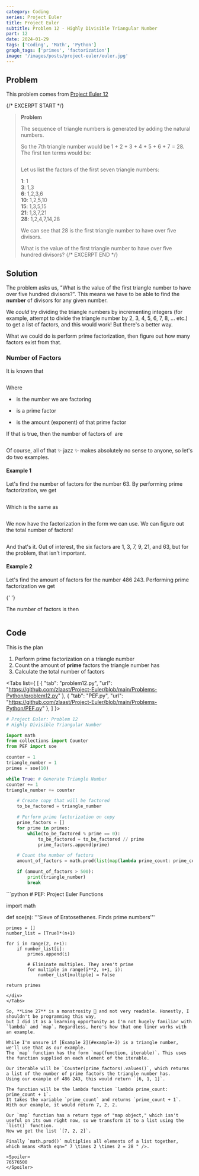 ```yaml
---
category: Coding
series: Project Euler
title: Project Euler
subtitle: Problem 12 - Highly Divisible Triangular Number
part: 12
date: 2024-01-29
tags: ['Coding', 'Math', 'Python']
graph_tags: ['primes', 'factorization']
image: '/images/posts/project-euler/euler.jpg'
---
```



## Problem

This problem comes from [Project Euler 12](https://projecteuler.net/problem=12)

{/* EXCERPT START */}
> **Problem**
>
> The sequence of triangle numbers is generated by adding the natural numbers.
>
> So the 7th triangle number would be 1 + 2 + 3 + 4 + 5 + 6 + 7 = 28. The first ten terms would be:
>
> <Math inline="false" eqn="1, 3, 6, 10, 15, 21, 28, 36, 45, 55, ... " />
>
> Let us list the factors of the first seven triangle numbers:
>
> <div class="text-xl"><strong>1</strong>: 1</div>
> <div class="text-xl"><strong>3</strong>: 1,3</div>
> <div class="text-xl"><strong>6</strong>: 1,2,3,6</div>
> <div class="text-xl"><strong>10</strong>: 1,2,5,10</div>
> <div class="text-xl"><strong>15</strong>: 1,3,5,15</div>
> <div class="text-xl"><strong>21</strong>: 1,3,7,21</div>
> <div class="text-xl"><strong>28</strong>: 1,2,4,7,14,28</div>
>
> We can see that 28 is the first triangle number to have over five divisors.
>
> What is the value of the first triangle number to have over five hundred divisors?
{/* EXCERPT END */}

## Solution
The problem asks us, "What is the value of the first triangle number to have over five hundred divisors?". 
This means we have to be able to find the **number** of divisors for any given number.

We *could* try dividing the triangle numbers by incrementing integers (for example, attempt to divide the triangle number by 2, 3, 4, 5, 6, 7, 8, ... etc.) 
to get a list of factors, and this would work! But there's a better way.

What we could do is perform prime factorization, then figure out how many factors exist from that.

### Number of Factors
It is known that

<Math
	inline="false"
	eqn="\alpha = p_0^{x_0} \times p_1^{x_1} \times p_2^{x_2} \times ... \times p_n^{x_m} "
/>

Where

- <Math eqn=" \alpha " /> is the number we are factoring

- <Math eqn=" p_n " /> is a prime factor

- <Math eqn=" x_m " /> is the amount (exponent) of that prime factor

If that is true, then the number of factors of <Math eqn="\alpha" /> are

<Math
	inline="false"
	eqn=" F = (x_0 + 1) \times (x_1 + 1) \times (x_2 + 1) \times ... \times (x_m + 1) "
/>

Of course, all of that ✨ jazz ✨ makes absolutely no sense to anyone, so let's do two examples.

#### Example 1
Let's find the number of factors for the number 63. By performing prime factorization, we get

<Math inline="false" eqn=" 63 = 3 \times 3 \times 7  " />

Which is the same as

<Math inline="false" eqn=" 63 = 3^2 \times 7^1 " />

We now have the factorization in the form we can use. We can figure out the total number of factors!

<Math inline="false" eqn=" F = (2 + 1) \times (1 + 1)  = 6 " />

And that's it. Out of interest, the six factors are 1, 3, 7, 9, 21, and 63, but for the problem, that isn't important.

#### Example 2
Let's find the amount of factors for the number 486 243. Performing prime factorization we get

<Math inline="false" eqn=" 486 243 = 3^6 \times 23^1 \times 29^1 " />{' '}

The number of factors is then

<Math inline="false" eqn=" F = (6 + 1) \times (1 + 1) \times (1 + 1) = 28 " />

## Code
This is the plan

1. Perform prime factorization on a triangle number
2. Count the amount of **prime** factors the triangle number has
3. Calculate the total number of factors

<Tabs list={
    [
        {
            "tab": "problem12.py",
            "url": "https://github.com/zlaast/Project-Euler/blob/main/Problems-Python/problem12.py"
        },
        {
            "tab": "PEF.py",
            "url": "https://github.com/zlaast/Project-Euler/blob/main/Problems-Python/PEF.py"
        },
    ]
}>
<div class="tab-content" id="problem12.py">

```python
# Project Euler: Problem 12
# Highly Divisible Triangular Number

import math
from collections import Counter
from PEF import soe

counter = 1
triangle_number = 1
primes = soe(10)

while True: # Generate Triangle Number
counter += 1
triangle_number += counter

    # Create copy that will be factored
    to_be_factored = triangle_number

    # Perform prime factorization on copy
    prime_factors = []
    for prime in primes:
        while(to_be_factored % prime == 0):
            to_be_factored = to_be_factored // prime
            prime_factors.append(prime)

    # Count the number of factors
    amount_of_factors = math.prod(list(map(lambda prime_count: prime_count + 1, Counter(prime_factors).values())))

    if (amount_of_factors > 500):
        print(triangle_number)
        break

```
</div>

<div class="tab-content" id="PEF.py">
```python
# PEF: Project Euler Functions

import math

def soe(n):
    '''Sieve of Eratosethenes. Finds prime numbers'''

    primes = []
    number_list = [True]*(n+1)

    for i in range(2, n+1):
        if number_list[i]:
            primes.append(i)

            # Eliminate multiples. They aren't prime
            for multiple in range(i**2, n+1, i):
                number_list[multiple] = False
    
    return primes
```
</div>
</Tabs>

So, **Line 27** is a monstrosity 👹 and not very readable. Honestly, I shouldn't be programming this way, 
but I did it as a learning opportunity as I'm not hugely familiar with `lambda` and `map`. Regardless, here's how that one liner works with an example.

While I'm unsure if [Example 2](#example-2) is a triangle number, we'll use that as our example. 
The `map` function has the form `map(function, iterable)`. This uses the function supplied on each element of the iterable.

Our iterable will be `Counter(prime_factors).values()`, which returns a list of the number of prime factors the triangle number has. 
Using our example of 486 243, this would return `[6, 1, 1]`.

The function will be the lambda function `lambda prime_count: prime_count + 1`. 
It takes the variable `prime_count` and returns `prime_count + 1`. With our example, it would return 7, 2, 2.

Our `map` function has a return type of "map object," which isn't useful on its own right now, so we transform it to a list using the `list()` function. 
Now we get the list `[7, 2, 2]`.

Finally `math.prod()` multiplies all elements of a list together, which means <Math eqn=" 7 \times 2 \times 2 = 28 " />.

<Spoiler>
76576500
</Spoiler>